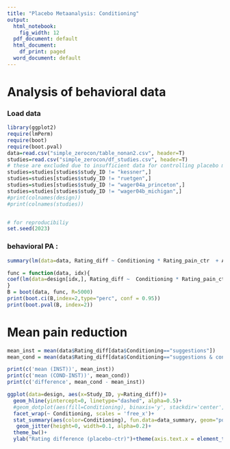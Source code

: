 ```yaml
---
title: "Placebo Metaanalysis: Conditioning"
output:
  html_notebook:
    fig_width: 12
  pdf_document: default
  html_document:
    df_print: paged
  word_document: default
---
```


# Analysis of behavioral data

### Load data

```r
library(ggplot2)
require(lmPerm)
require(boot)
require(boot.pval)
data=read.csv("simple_zerocon/table_nonan2.csv", header=T)
studies=read.csv("simple_zerocon/df_studies.csv", header=T)
# these are excluded due to insufficient data for controlling placebo magnitude within participant
studies=studies[studies$study_ID != "kessner",]
studies=studies[studies$study_ID != "ruetgen",]
studies=studies[studies$study_ID != "wager04a_princeton",]
studies=studies[studies$study_ID != "wager04b_michigan",]
#print(colnames(design))
#print(colnames(studies))


# for reproducibiliy
set.seed(2023) 
```

### behavioral PA :

```r

summary(lm(data=data, Rating_diff ~ Conditioning * Rating_pain_ctr  + Age + Male))

func = function(data, idx){
coef(lm(data=design[idx,], Rating_diff ~  Conditioning * Rating_pain_ctr  + Age + Male))
}
B = boot(data, func, R=5000)
print(boot.ci(B,index=2,type="perc", conf = 0.95))
print(boot.pval(B, index=2))
```

# Mean pain reduction

```r
mean_inst = mean(data$Rating_diff[data$Conditioning=="suggestions"])
mean_cond = mean(data$Rating_diff[data$Conditioning=="suggestions & conditioning"])

print(c('mean (INST))', mean_inst))
print(c('mean (COND-INST))', mean_cond))
print(c('difference', mean_cond - mean_inst))
```

```r
ggplot(data=design, aes(x=Study_ID, y=Rating_diff))+
  geom_hline(yintercept=0, linetype="dashed", alpha=0.5)+
  #geom_dotplot(aes(fill=Conditioning), binaxis='y', stackdir='center',stackratio=1, dotsize=0.5, alpha=0.8)+
  facet_wrap(~ Conditioning, scales = 'free_x')+
  stat_summary(aes(color=Conditioning), fun.data=data_summary, geom="pointrange", position = position_nudge(x = 0.3))+
   geom_jitter(height=0, width=0.1, alpha=0.2)+
  theme_bw()+
  ylab("Rating difference (placebo-ctr)")+theme(axis.text.x = element_text(angle = 90))+theme(legend.position = "none")
```


